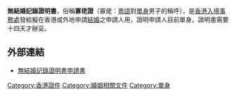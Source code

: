 '''無結婚記錄證明書'''，俗稱'''寡佬證'''（寡佬：[[粵語|粵語]]對[[單身|單身]]男子的稱呼），是[[香港|香港]][[入境事務處|入境事務處]]發給擬在香港或外地申請[[結婚|結婚]]之申請人用，證明申請人目前單身。證明書需要十四天才辦妥。

== 外部連結 ==
* [http://www.immd.gov.hk/pdforms/mr35.pdf 無結婚記錄證明書申請書] {{Wayback|url=http://www.immd.gov.hk/pdforms/mr35.pdf |date=20210413013301 }}

{{HK-govpoli-stub}}

[[Category:香港證件|Category:香港證件]]
[[Category:婚姻相關文件|Category:婚姻相關文件]]
[[Category:單身|Category:單身]]